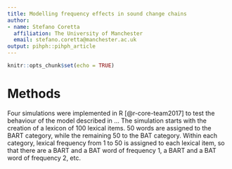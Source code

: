 ```yaml
---
title: Modelling frequency effects in sound change chains
author:
- name: Stefano Coretta
  affiliation: The University of Manchester
  email: stefano.coretta@manchester.ac.uk
output: pihph::pihph_article
---
```


```r
knitr::opts_chunk$set(echo = TRUE)
```

# Methods

Four simulations were implemented in R [@r-core-team2017] to test the behaviour of the model described in ...
The simulation starts with the creation of a lexicon of 100 lexical items.
50 words are assigned to the BART category, while the remaining 50 to the BAT category.
Within each category, lexical frequency from 1 to 50 is assigned to each lexical item, so that there are a BART and a BAT word of frequency 1, a BART and a BAT word of frequency 2, etc.
